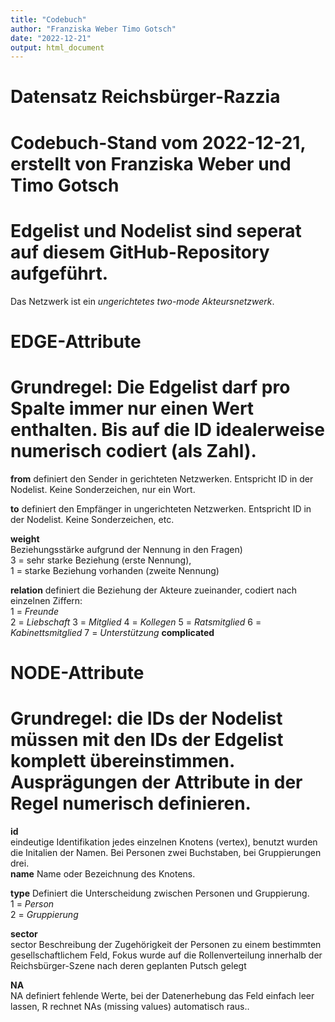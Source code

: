---
title: "Codebuch"
author: "Franziska Weber Timo Gotsch"
date: "2022-12-21"
output: html_document
---

# Datensatz Reichsbürger-Razzia #
# Codebuch-Stand vom 2022-12-21, erstellt von Franziska Weber und Timo Gotsch	#																								

# Edgelist und Nodelist sind seperat auf diesem GitHub-Repository aufgeführt.#																									

Das Netzwerk ist ein *ungerichtetes two-mode Akteursnetzwerk*. 

# EDGE-Attribute
#	Grundregel: Die Edgelist darf pro Spalte immer nur einen Wert enthalten. Bis auf die ID idealerweise numerisch codiert (als Zahl).																								


**from**
definiert den Sender in gerichteten Netzwerken. Entspricht ID in der Nodelist. Keine Sonderzeichen, nur ein Wort.

**to**
definiert den Empfänger in ungerichteten Netzwerken. Entspricht ID in der Nodelist. Keine Sonderzeichen, etc. 																								

**weight**  
Beziehungsstärke aufgrund der Nennung in den Fragen)  
3 = sehr starke Beziehung (erste Nennung),   
1 = starke Beziehung vorhanden (zweite Nennung)

**relation**
definiert die Beziehung der Akteure zueinander, codiert nach einzelnen Ziffern:																								 
1 = *Freunde*   
2 = *Liebschaft* 
3 = *Mitglied* 
4 = *Kollegen*
5 = *Ratsmitglied*
6 = *Kabinettsmitglied*
7 = *Unterstützung*
**complicated**  
 
 
# NODE-Attribute  
# Grundregel: die IDs der Nodelist müssen mit den IDs der Edgelist komplett übereinstimmen. Ausprägungen der Attribute in der Regel numerisch definieren.																								  
**id**  
eindeutige Identifikation jedes einzelnen Knotens (vertex), benutzt wurden die Initalien der Namen. Bei Personen zwei Buchstaben, bei Gruppierungen drei. 																								
**name**
Name oder Bezeichnung des Knotens. 																								

**type**
Definiert die Unterscheidung zwischen Personen und Gruppierung.																								
1 = *Person*   
2 = *Gruppierung* 

**sector**    
sector	Beschreibung der Zugehörigkeit der Personen zu einem bestimmten gesellschaftlichem Feld, Fokus wurde auf die Rollenverteilung innerhalb der Reichsbürger-Szene nach deren geplanten Putsch gelegt

**NA**  
NA	definiert fehlende Werte, bei der Datenerhebung das Feld einfach leer lassen, R rechnet NAs (missing values) automatisch raus..																								 

##